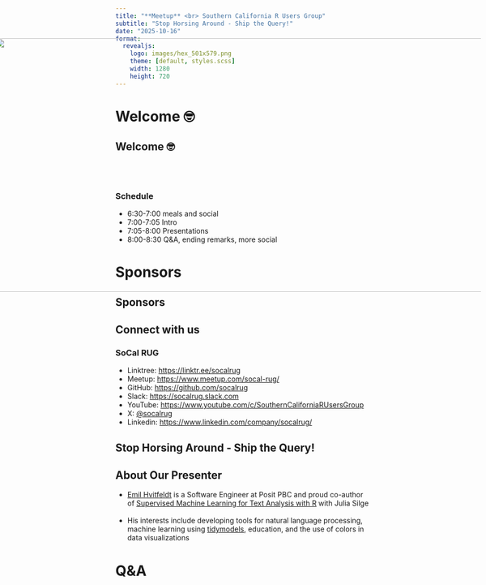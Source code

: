 ```yaml
---
title: "**Meetup** <br> Southern California R Users Group"
subtitle: "Stop Horsing Around - Ship the Query!"
date: "2025-10-16"
format:
  revealjs: 
    logo: images/hex_501x579.png
    theme: [default, styles.scss]
    width: 1280
    height: 720
---
```


# Welcome 🤓

## Welcome 🤓

<br><br>

### Schedule

* 6:30-7:00 meals and social
* 7:00-7:05 Intro
* 7:05-8:00 Presentations
* 8:00-8:30 Q&A, ending remarks, more social

# Sponsors

## Sponsors {.no-logo}

<img src="images/SoCalRUG EECS Slide.png"
     width="1150px" height="500px"
     style="position:absolute; right:10px; top:130px;">

## Connect with us

### SoCal RUG

* Linktree: <https://linktr.ee/socalrug>
* Meetup: <https://www.meetup.com/socal-rug/>
* GitHub: <https://github.com/socalrug>
* Slack: <https://socalrug.slack.com>
* YouTube: <https://www.youtube.com/c/SouthernCaliforniaRUsersGroup>
* X: [@socalrug](https://x.com/socalrug)
* Linkedin: <https://www.linkedin.com/company/socalrug/>


## Stop Horsing Around - Ship the Query! {.center}

## About Our Presenter 

- [Emil Hvitfeldt](https://emilhvitfeldt.com/) is a Software Engineer at Posit PBC and proud co-author of [Supervised Machine Learning for Text Analysis with R](https://smltar.com/) with Julia Silge
<br><br>
- His interests include developing tools for natural language processing, machine learning using [tidymodels](https://www.tidymodels.org/), education, and the use of colors in data visualizations

# Q&A
